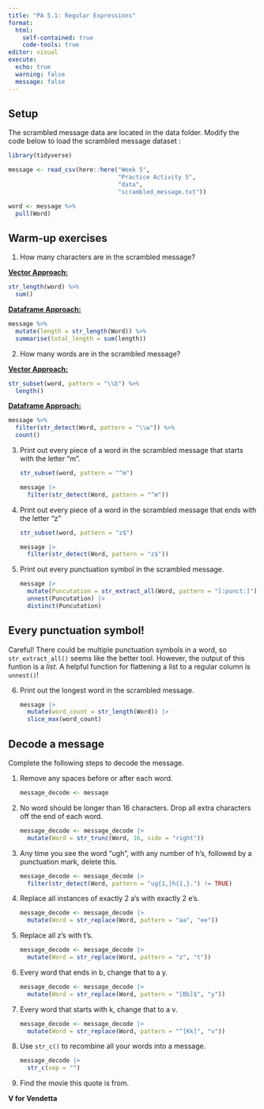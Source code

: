 ```yaml
---
title: "PA 5.1: Regular Expressions"
format: 
  html: 
    self-contained: true
    code-tools: true
editor: visual
execute: 
  echo: true
  warning: false
  message: false
---
```


## Setup

The scrambled message data are located in the data folder. Modify the code below to load the scrambled message dataset :

```r
library(tidyverse)
```

```r
message <- read_csv(here::here("Week 5",
                               "Practice Activity 5",
                               "data",
                               "scrambled_message.txt"))
```

```r
word <- message %>% 
  pull(Word)
```

## Warm-up exercises

1.  How many characters are in the scrambled message?

[**Vector Approach:**]{.underline}

```r
str_length(word) %>% 
  sum()
```

[**Dataframe Approach:**]{.underline}

```r
message %>% 
  mutate(length = str_length(Word)) %>% 
  summarise(total_length = sum(length))
```

2.  How many words are in the scrambled message?

[**Vector Approach:**]{.underline}

```r
str_subset(word, pattern = "\\b") %>% 
  length()
```

[**Dataframe Approach:**]{.underline}

```r
message %>% 
  filter(str_detect(Word, pattern = "\\w")) %>% 
  count() 
```

3.  Print out every piece of a word in the scrambled message that starts with the letter "m".

    ```r
    str_subset(word, pattern = "^m")

    message |>
      filter(str_detect(Word, pattern = "^m"))
    ```

4.  Print out every piece of a word in the scrambled message that ends with the letter "z"

    ```r
    str_subset(word, pattern = "z$")

    message |>
      filter(str_detect(Word, pattern = "z$"))
    ```

5.  Print out every punctuation symbol in the scrambled message.

    ```r
    message |>
      mutate(Puncutation = str_extract_all(Word, pattern = "[:punct:]")) |>
      unnest(Puncutation) |>
      distinct(Puncutation)

    ```

::: callout-tip
# Every punctuation symbol!

Careful! There could be multiple punctuation symbols in a word, so `str_extract_all()` seems like the better tool. However, the output of this funtion is a *list*. A helpful function for flattening a list to a regular column is `unnest()`!
:::

6.  Print out the longest word in the scrambled message.

    ```r
    message |>
      mutate(word_count = str_length(Word)) |>
      slice_max(word_count)
      
    ```

## Decode a message

Complete the following steps to decode the message.

1.  Remove any spaces before or after each word.

    ```r
    message_decode <- message
    ```

2.  No word should be longer than 16 characters. Drop all extra characters off the end of each word.

    ```r
    message_decode <- message_decode |>
      mutate(Word = str_trunc(Word, 16, side = "right"))
    ```

3.  Any time you see the word "ugh", with any number of h's, followed by a punctuation mark, delete this.

    ```r
    message_decode <- message_decode |>
      filter(str_detect(Word, pattern = "ug{1,}h{1,}.") != TRUE)
    ```

4.  Replace all instances of exactly 2 a's with exactly 2 e's.

    ```r
    message_decode <- message_decode |>
      mutate(Word = str_replace(Word, pattern = "aa", "ee"))
    ```

5.  Replace all z's with t's.

    ```r
    message_decode <- message_decode |>
      mutate(Word = str_replace(Word, pattern = "z", "t"))
    ```

6.  Every word that ends in b, change that to a y.

    ```r
    message_decode <- message_decode |>
      mutate(Word = str_replace(Word, pattern = "[Bb]$", "y"))
    ```

7.  Every word that starts with k, change that to a v.

    ```r
    message_decode <- message_decode |>
      mutate(Word = str_replace(Word, pattern = "^[Kk]", "v"))
    ```

8.  Use `str_c()` to recombine all your words into a message.

    ```r
    message_decode |>
      str_c(sep = "")
    ```

9.  Find the movie this quote is from.

**V for Vendetta**
